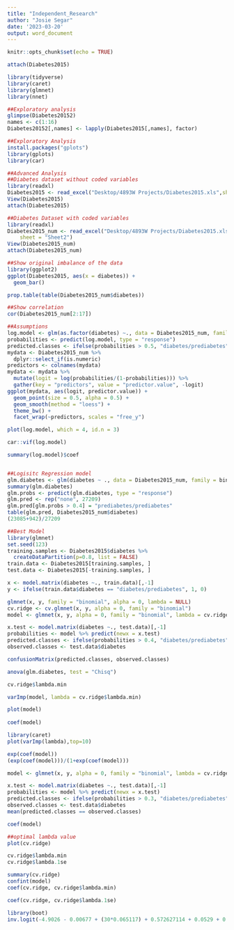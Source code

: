 ```yaml
---
title: "Independent_Research"
author: "Josie Segar"
date: '2023-03-20'
output: word_document
---
```


```r
knitr::opts_chunk$set(echo = TRUE)
```

```r
attach(Diabetes2015)

library(tidyverse)
library(caret)
library(glmnet)
library(nnet)

##Exploratory analysis
glimpse(Diabetes20152)
names <- c(1:16)
Diabetes20152[,names] <- lapply(Diabetes2015[,names], factor)

```


```r
##Exploratory Analysis
install.packages("gplots")
library(gplots)
library(car)

##Advanced Analysis
##Diabetes dataset without coded variables
library(readxl)
Diabetes2015 <- read_excel("Desktop/4893W Projects/Diabetes2015.xls",sheet = "Sheet4")
View(Diabetes2015)
attach(Diabetes2015)

##Diabetes Dataset with coded variables
library(readxl)
Diabetes2015_num <- read_excel("Desktop/4893W Projects/Diabetes2015.xls", 
    sheet = "Sheet2")
View(Diabetes2015_num)
attach(Diabetes2015_num)

##Show original imbalance of the data
library(ggplot2)
ggplot(Diabetes2015, aes(x = diabetes)) + 
  geom_bar()

prop.table(table(Diabetes2015_num$diabetes))

##Show correlation
cor(Diabetes2015_num[2:17])

##Assumptions
log.model <- glm(as.factor(diabetes) ~., data = Diabetes2015_num, family = "binomial")
probabilities <- predict(log.model, type = "response")
predicted.classes <- ifelse(probabilities > 0.5, "diabetes/prediabetes", "none")
mydata <- Diabetes2015_num %>%
  dplyr::select_if(is.numeric)
predictors <- colnames(mydata)
mydata <- mydata %>%
  mutate(logit = log(probabilities/(1-probabilities))) %>%
  gather(key = "predictors", value = "predictor.value", -logit)
ggplot(mydata, aes(logit, predictor.value)) + 
  geom_point(size = 0.5, alpha = 0.5) +
  geom_smooth(method = "loess") + 
  theme_bw() +
  facet_wrap(~predictors, scales = "free_y")

plot(log.model, which = 4, id.n = 3)

car::vif(log.model)

summary(log.model)$coef


##Logisitc Regression model
glm.diabetes <- glm(diabetes ~ ., data = Diabetes2015_num, family = binomial)
summary(glm.diabetes)
glm.probs <- predict(glm.diabetes, type = "response")
glm.pred <- rep("none", 27209)
glm.pred[glm.probs > 0.4] = "prediabetes/prediabetes"
table(glm.pred, Diabetes2015_num$diabetes)
(23085+942)/27209

##Best Model
library(glmnet)
set.seed(123)
training.samples <- Diabetes2015$diabetes %>%
  createDataPartition(p=0.8, list = FALSE)
train.data <- Diabetes2015[training.samples, ]
test.data <- Diabetes2015[-training.samples, ]

x <- model.matrix(diabetes ~., train.data)[,-1]
y <- ifelse(train.data$diabetes == "diabetes/prediabetes", 1, 0)

glmnet(x, y, family = "binomial", alpha = 0, lambda = NULL)
cv.ridge <- cv.glmnet(x, y, alpha = 0, family = "binomial")
model <- glmnet(x, y, alpha = 0, family = "binomial", lambda = cv.ridge$lambda.min)

x.test <- model.matrix(diabetes ~., test.data)[,-1]
probabilities <- model %>% predict(newx = x.test)
predicted.classes <- ifelse(probabilities > 0.4, "diabetes/prediabetes", "none")
observed.classes <- test.data$diabetes

confusionMatrix(predicted.classes, observed.classes)

anova(glm.diabetes, test = "Chisq")

cv.ridge$lambda.min

varImp(model, lambda = cv.ridge$lambda.min)

plot(model)
  
coef(model)

library(caret)
plot(varImp(lambda),top=10)

exp(coef(model))
(exp(coef(model)))/(1+exp(coef(model)))

model <- glmnet(x, y, alpha = 0, family = "binomial", lambda = cv.ridge$lambda.1se)

x.test <- model.matrix(diabetes ~., test.data)[,-1]
probabilities <- model %>% predict(newx = x.test)
predicted.classes <- ifelse(probabilities > 0.3, "diabetes/prediabetes", "none")
observed.classes <- test.data$diabetes
mean(predicted.classes == observed.classes)

coef(model)

##optimal lambda value
plot(cv.ridge)

cv.ridge$lambda.min
cv.ridge$lambda.1se

summary(cv.ridge)
confint(model)
coef(cv.ridge, cv.ridge$lambda.min)

coef(cv.ridge, cv.ridge$lambda.1se)

library(boot)
inv.logit(-4.9026 - 0.00677 + (30*0.065117) + 0.572627114 + 0.0529 + 0.2263 + 0.738 + 0.905 + 0.805 + 0.189)


```
